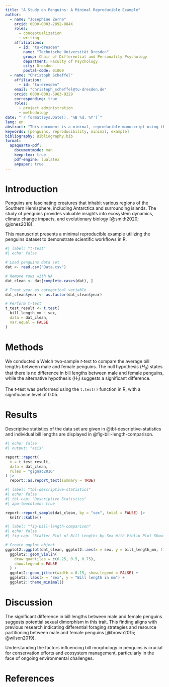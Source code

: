 ```yaml
---
title: "A Study on Penguins: A Minimal Reproducible Example"
author:
  - name: "Josephine Zerna"
    orcid: 0000-0003-2892-884X
    roles:
      - conceptualization
      - writing
    affiliations:
      - id: "tu-dresden"
        name: "Technische Universität Dresden"
        group: Chair of Differential and Personality Psychology
        department: Faculty of Psychology
        city: Dresden
        postal-code: 01069
  - name: "Christoph Scheffel"
    affiliation:
      - id: "tu-dresden"
    email: "christoph_scheffel@tu-dresden.de"
    orcid: 0000-0001-5963-9229
    corresponding: true
    roles:
      - project administration
      - methodology
date: "`r format(Sys.Date(), '%B %d, %Y')`"
lang: en
abstract: "This document is a minimal, reproducible manuscript using the penguins data set as an example."
keywords: [penguins, reproducibility, minimal, example]
bibliography: Bibliography.bib
format:
  apaquarto-pdf:
    documentmode: man
    keep-tex: true
    pdf-engine: lualatex
    a4paper: true
---
```


# Introduction

Penguins are fascinating creatures that inhabit various regions of the Southern Hemisphere, including Antarctica and surrounding islands.
The study of penguins provides valuable insights into ecosystem dynamics, climate change impacts, and evolutionary biology [@smith2020; @jones2018].

This manuscript presents a minimal reproducible example utilizing the penguins dataset to demonstrate scientific workflows in R.

```r
#| label: "t-test"
#| echo: false

# Load penguins data set
dat <- read.csv("Data.csv")

# Remove rows with NA
dat_clean <- dat[complete.cases(dat), ]

# Treat year as categorical variable
dat_clean$year <- as.factor(dat_clean$year)

# Perform t-test
t_test_result <- t.test(
  bill_length_mm ~ sex,
  data = dat_clean,
  var.equal = FALSE
)
```

# Methods

We conducted a Welch two-sample *t*-test to compare the average bill lengths between male and female penguins.
The null hypothesis ($H_0$) states that there is no difference in bill lengths between male and female penguins, while the alternative hypothesis ($H_1$) suggests a significant difference.

The *t*-test was performed using the `t.test()` function in R, with a significance level of 0.05.

# Results

Descriptive statistics of the data set are given in @tbl-descriptive-statistics and individual bill lengths are displayed in @fig-bill-length-comparison.

```r
#| echo: false
#| output: "asis"

report::report(
  x = t_test_result,
  data = dat_clean,
  rules = "gignac2016"
) |>
  report::as.report_text(summary = TRUE)
```

```r
#| label: "tbl-descriptive-statistics"
#| echo: false
#| tbl-cap: "Descriptive Statistics"
#| apa-twocolumn: true

report::report_sample(dat_clean, by = "sex", total = FALSE) |>
  knitr::kable()

```

```r
#| label: "fig-bill-length-comparison"
#| echo: false
#| fig-cap: "Scatter Plot of Bill Lengths by Sex With Violin Plot Showing Quartiles"

# Create ggplot object
ggplot2::ggplot(dat_clean, ggplot2::aes(x = sex, y = bill_length_mm, fill = sex), group = sex) +
  ggplot2::geom_violin(
    draw_quantiles = c(0.25, 0.5, 0.75),
    show.legend = FALSE
  ) +
  ggplot2::geom_jitter(width = 0.15, show.legend = FALSE) +
  ggplot2::labs(x = "Sex", y = "Bill length in mm") +
  ggplot2::theme_minimal()
```

# Discussion

The significant difference in bill lengths between male and female penguins suggests potential sexual dimorphism in this trait.
This finding aligns with previous research indicating differential foraging strategies and resource partitioning between male and female penguins [@brown2015; @wilson2019].

Understanding the factors influencing bill morphology in penguins is crucial for conservation efforts and ecosystem management, particularly in the face of ongoing environmental challenges.

# References

::: {#refs}
:::